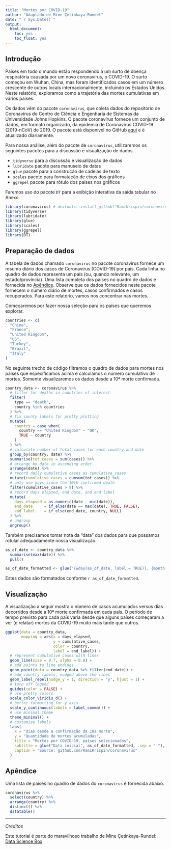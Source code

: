 ---
title: "Mortes por COVID-19"
author: "Adaptado de Mine Çetinkaya-Rundel"
date: "`r Sys.Date()`"
output: 
  html_document: 
    toc: yes
    toc_float: yes
---

## Introdução

Países em todo o mundo estão respondendo a um surto de doença respiratória causada por um novo coronavírus, o COVID-19. O surto começou em Wuhan, China, mas foram identificados casos em um número crescente de outros locais internacionalmente, incluindo os Estados Unidos. Neste relatório, exploramos como a trajetória das mortes cumulativas em vários países.

Os dados vêm do pacote `coronavírus`, que coleta dados do repositório de Coronavírus do Centro de Ciência e Engenharia de Sistemas da Universidade Johns Hopkins. O pacote coronavírus fornece um conjunto de dados, em formato organizado, da epidemia de Coronavírus COVID-19 (2019-nCoV) de 2019. O pacote está disponível no GitHub [aqui](https://github.com/RamiKrispin/coronavirus) e é atualizado diariamente.

Para nossa análise, além do pacote de `coronavírus`, utilizaremos os seguintes pacotes para a discussão e visualização de dados.

- `tidyverse` para a discussão e visualização de dados
- `lubridate` pacote para manuseio de datas
- `glue` pacote para a construção de cadeias de texto
- `scales` pacote para formatação de eixos dos gráficos
- `ggrepel` pacote para rótulo dos países nos gráficos

Faremos uso do pacote `DT` para a exibição interativa da saída tabular no Anexo.

```{r load-packages, warning=FALSE, message=FALSE}
library(coronavirus) # devtools::install_github("RamiKrispin/coronavirus")
library(tidyverse)
library(lubridate)
library(glue)
library(scales)
library(ggrepel)
library(DT)

```

## Preparação de dados

A tabela de dados chamado `coronavirus` no pacote coronavirus fornece um resumo diário dos casos de Coronavirus (COVID-19) por país. Cada linha no quadro de dados representa um país (ou, quando relevante, um estado/província). Uma lista completa dos países no quadro de dados é fornecida no [Apêndice]. Observe que os dados fornecidos neste pacote fornecem o número diário de mortes, casos confirmados e casos recuperados. Para este relatório, vamos nos concentrar nas mortes. 

Começaremos por fazer nossa seleção para os países que queremos explorar.

```{r select-countries}
countries <- c(
  "China",
  "France",
  "United Kingdom",
  "US",
  "Turkey", 
  "Brazil", 
  "Italy"
)
```

No seguinte trecho de código filtramos o quadro de dados para mortes nos países que especificamos acima e calculamos o número cumulativo de mortes. Somente visualizaremos os dados desde a 10ª morte confirmada. 

```{r prep-country-data}
country_data <- coronavirus %>%
  # filter for deaths in countries of interest
  filter(
    type == "death",
    country %in% countries
  ) %>%
  # fix county labels for pretty plotting
  mutate(
    country = case_when(
      country == "United Kingdom" ~ "UK",
      TRUE ~ country
    )
  ) %>%
  # calculate number of total cases for each country and date
  group_by(country, date) %>%
  summarise(tot_cases = sum(cases)) %>%
  # arrange by date in ascending order
  arrange(date) %>%
  # record daily cumulative cases as cumulative_cases
  mutate(cumulative_cases = cumsum(tot_cases)) %>%
  # only use days since the 10th confirmed death
  filter(cumulative_cases > 9) %>%
  # record days elapsed, end date, and end label
  mutate(
    days_elapsed = as.numeric(date - min(date)),
    end_date     = if_else(date == max(date), TRUE, FALSE),
    end_label    = if_else(end_date, country, NULL)
  ) %>%
  # ungroup
  ungroup()
```

Também precisamos tomar nota da "data" dos dados para que possamos rotular adequadamente nossa visualização.

```{r record-as-of-date}
as_of_date <- country_data %>% 
  summarise(max(date)) %>% 
  pull()

as_of_date_formatted <- glue("{wday(as_of_date, label = TRUE)}, {month(as_of_date, label = TRUE)} {day(as_of_date)}, {year(as_of_date)}")
```

Estes dados são formatados conforme `r as_of_date_formatted`.

## Visualização

A visualização a seguir mostra o número de casos acumulados versus dias decorridos desde a 10ª morte confirmada em cada país. O período de tempo previsto para cada país varia desde que alguns países começaram a ver (e relatar) mortes da COVID-19 muito mais tarde que outros.

```{r visualise, warning=FALSE}
ggplot(data = country_data,
       mapping = aes(x = days_elapsed, 
                     y = cumulative_cases, 
                     color = country, 
                     label = end_label)) +
  # represent cumulative cases with lines
  geom_line(size = 0.7, alpha = 0.8) +
  # add points to line endings
  geom_point(data = country_data %>% filter(end_date)) +
  # add country labels, nudged above the lines
  geom_label_repel(nudge_y = 1, direction = "y", hjust = 1) + 
  # turn off legend
  guides(color = FALSE) +
  # use pretty colors
  scale_color_viridis_d() +
  # better formatting for y-axis
  scale_y_continuous(labels = label_comma()) +
  # use minimal theme
  theme_minimal() +
  # customize labels
  labs(
    x = "Dias desde a confirmação da 10a morte",
    y = "Quantidade de mortes acumuladas",
    title = "Mortes por COVID-19, países selecionados",
    subtitle = glue("Data inicial", as_of_date_formatted, .sep = " "),
    caption = "Source: github.com/RamiKrispin/coronavirus"
  )
```

## Apêndice

Uma lista de países no quadro de dados do `coronavírus` é fornecida abaixo.

```{r list-countries, echo=FALSE}
coronavirus %>%
  select(country) %>%
  arrange(country) %>%
  distinct() %>%
  datatable()
```

---

_Créditos_

Este tutorial é parte do maravilhoso trabalho de Mine Çetinkaya-Rundel: [Data Science Box](https://datasciencebox.org/) 